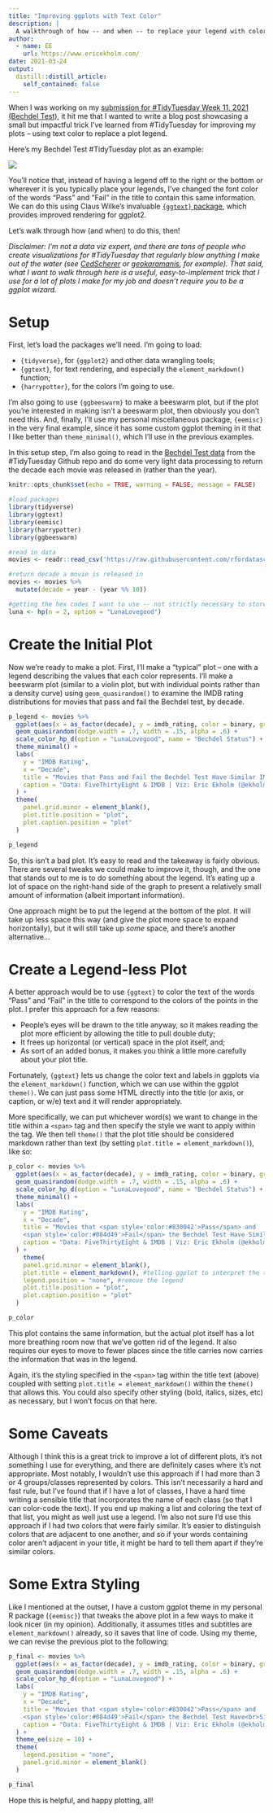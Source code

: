 ```yaml
---
title: "Improving ggplots with Text Color"
description: |
  A walkthrough of how -- and when -- to replace your legend with colored text
author:
  - name: EE
    url: https://www.ericekholm.com/
date: 2021-03-24
output:
  distill::distill_article:
    self_contained: false
---
```


When I was working on my [submission for #TidyTuesday Week 11, 2021 (Bechdel Test)](https://github.com/ekholme/TidyTuesday), it hit me that I wanted to write a blog post showcasing a small but impactful trick I've learned from #TidyTuesday for improving my plots -- using text color to replace a plot legend.

Here's my Bechdel Test #TidyTuesday plot as an example:

![](https://github.com/ekholme/TidyTuesday/blob/master/2021%20-%2011%20-%20bechdel%20test/bechdel.png?raw=true)

You'll notice that, instead of having a legend off to the right or the bottom or wherever it is you typically place your legends,  I've changed the font color of the words "Pass" and "Fail" in the title to contain this same information. We can do this using Claus Wilke's invaluable [`{ggtext}` package](https://github.com/wilkelab/ggtext), which provides improved rendering for ggplot2.

Let's walk through how (and when) to do this, then!

*Disclaimer: I'm not a data viz expert, and there are tons of people who create visualizations for #TidyTuesday that regularly blow anything I make out of the water (see [CedScherer](https://twitter.com/CedScherer) or [geokaramanis](https://twitter.com/geokaramanis), for example). That said, what I want to walk through here is a useful, easy-to-implement trick that I use for a lot of plots I make for my job and doesn't require you to be a ggplot wizard.*

# Setup

First, let's load the packages we'll need. I'm going to load:

- `{tidyverse}`, for `{ggplot2}` and other data wrangling tools;
- `{ggtext}`, for text rendering, and especially the `element_markdown()` function;
- `{harrypotter}`, for the colors I'm going to use.

I'm also going to use `{ggbeeswarm}` to make a beeswarm plot, but if the plot you're interested in making isn't a beeswarm plot, then obviously you don't need this. And, finally, I'll use my personal miscellaneous package, `{eemisc}` in the very final example, since it has some custom ggplot theming in it that I like better than `theme_minimal()`, which I'll use in the previous examples.

In this setup step, I'm also going to read in the [Bechdel Test data](https://github.com/rfordatascience/tidytuesday/blob/master/data/2021/2021-03-09/readme.md) from the #TidyTuesday Github repo and do some very light data processing to return the decade each movie was released in (rather than the year).


```r
knitr::opts_chunk$set(echo = TRUE, warning = FALSE, message = FALSE)

#load packages
library(tidyverse)
library(ggtext)
library(eemisc)
library(harrypotter)
library(ggbeeswarm)

#read in data
movies <- readr::read_csv('https://raw.githubusercontent.com/rfordatascience/tidytuesday/master/data/2021/2021-03-09/movies.csv')

#return decade a movie is released in
movies <- movies %>%
  mutate(decade = year - (year %% 10))

#getting the hex codes I want to use -- not strictly necessary to store these; I could just look them up
luna <- hp(n = 2, option = "LunaLovegood")


```


# Create the Initial Plot

Now we're ready to make a plot. First, I'll make a "typical" plot -- one with a legend describing the values that each color represents. I'll make a beeswarm plot (similar to a violin plot, but with individual points rather than a density curve) using `geom_quasirandom()` to examine the IMDB rating distributions for movies that pass and fail the Bechdel test, by decade.

```r
p_legend <- movies %>%
  ggplot(aes(x = as_factor(decade), y = imdb_rating, color = binary, group = as_factor(binary))) +
  geom_quasirandom(dodge.width = .7, width = .15, alpha = .6) +
  scale_color_hp_d(option = "LunaLovegood", name = "Bechdel Status") +
  theme_minimal() +
  labs(
    y = "IMDB Rating",
    x = "Decade",
    title = "Movies that Pass and Fail the Bechdel Test Have Similar IMDB Rating\nDistributions",
    caption = "Data: FiveThirtyEight & IMDB | Viz: Eric Ekholm (@ekholm_e)"
  ) +
  theme(
    panel.grid.minor = element_blank(),
    plot.title.position = "plot",
    plot.caption.position = "plot"
  )

p_legend
```


So, this isn't a bad plot. It's easy to read and the takeaway is fairly obvious. There are several tweaks we could make to improve it, though, and the one that stands out to me is to do something about the legend. It's eating up a lot of space on the right-hand side of the graph to present a relatively small amount of information (albeit important information).

One approach might be to put the legend at the bottom of the plot. It will take up less space this way (and give the plot more space to expand horizontally), but it will still take up *some* space, and there's another alternative...

# Create a Legend-less Plot

A better approach would be to use `{ggtext}` to color the text of the words "Pass" and "Fail" in the title to correspond to the colors of the points in the plot. I prefer this approach for a few reasons:

- People's eyes will be drawn to the title anyway, so it makes reading the plot more efficient by allowing the title to pull double duty;
- It frees up horizontal (or vertical) space in the plot itself, and;
- As sort of an added bonus, it makes you think a little more carefully about your plot title.

Fortunately, `{ggtext}` lets us change the color text and labels in ggplots via the `element_markdown()` function, which we can use within the ggplot `theme()`. We can just pass some HTML directly into the title (or axis, or caption, or w/e) text and it will render appropriately.

More specifically, we can put whichever word(s) we want to change in the title within a `<span>` tag and then specify the style we want to apply within the tag. We then tell `theme()` that the plot title should be considered markdown rather than text (by setting `plot.title = element_markdown()`), like so:

```r
p_color <- movies %>%
  ggplot(aes(x = as_factor(decade), y = imdb_rating, color = binary, group = as_factor(binary))) +
  geom_quasirandom(dodge.width = .7, width = .15, alpha = .6) +
  scale_color_hp_d(option = "LunaLovegood", name = "Bechdel Status") +
  theme_minimal() +
  labs(
    y = "IMDB Rating",
    x = "Decade",
    title = "Movies that <span style='color:#830042'>Pass</span> and
    <span style='color:#084d49'>Fail</span> the Bechdel Test Have Similar IMDB Rating<br>Distributions",
    caption = "Data: FiveThirtyEight & IMDB | Viz: Eric Ekholm (@ekholm_e)"
  ) +
    theme(
    panel.grid.minor = element_blank(),
    plot.title = element_markdown(), #telling ggplot to interpret the title as markdown
    legend.position = "none", #remove the legend
    plot.title.position = "plot",
    plot.caption.position = "plot"
  )

p_color
```


This plot contains the same information, but the actual plot itself has a lot more breathing room now that we've gotten rid of the legend. It also requires our eyes to move to fewer places since the title carries now carries the information that was in the legend.

Again, it's the styling specified in the `<span>` tag within the title text (above) coupled with setting `plot.title = element_markdown()` within the `theme()` that allows this. You could also specify other styling (bold, italics, sizes, etc) as necessary, but I won't focus on that here.

# Some Caveats

Although I think this is a great trick to improve a lot of different plots, it's not something I use for everything, and there are definitely cases where it's not appropriate. Most notably, I wouldn't use this approach if I had more than 3 or 4 groups/classes represented by colors. This isn't necessarily a hard and fast rule, but I've found that if I have a lot of classes, I have a hard time writing a sensible title that incorporates the name of each class (so that I can color-code the text). If you end up making a list and coloring the text of that list, you might as well just use a legend. I'm also not sure I'd use this approach if I had two colors that were fairly similar. It's easier to distinguish colors that are adjacent to one another, and so if your words containing color aren't adjacent in your title, it might be hard to tell them apart if they're similar colors.

# Some Extra Styling

Like I mentioned at the outset, I have a custom ggplot theme in my personal R package (`{eemisc}`) that tweaks the above plot in a few ways to make it look nicer (in my opinion). Additionally, it assumes titles and subtitles are `element_markdown()` already, so it saves that line of code. Using my theme, we can revise the previous plot to the following:

```r
p_final <- movies %>%
  ggplot(aes(x = as_factor(decade), y = imdb_rating, color = binary, group = as_factor(binary))) +
  geom_quasirandom(dodge.width = .7, width = .15, alpha = .6) +
  scale_color_hp_d(option = "LunaLovegood") +
  labs(
    y = "IMDB Rating",
    x = "Decade",
    title = "Movies that <span style='color:#830042'>Pass</span> and
    <span style='color:#084d49'>Fail</span> the Bechdel Test Have<br>Similar IMDB Rating Distributions",
    caption = "Data: FiveThirtyEight & IMDB | Viz: Eric Ekholm (@ekholm_e)"
  ) +
  theme_ee(size = 10) +
  theme(
    legend.position = "none",
    panel.grid.minor = element_blank()
  )

p_final
```


Hope this is helpful, and happy plotting, all!

